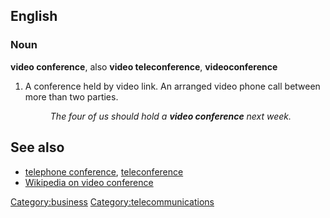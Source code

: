==English==
===Noun===
'''video conference''', also '''video teleconference''', '''videoconference'''

# A conference held by video link. An arranged video phone call between more than two parties.
#:''The four of us should hold a '''video conference''' next week.''

==See also==
* [[telephone conference]], [[teleconference]]
* [[w:video conference|Wikipedia on video conference]]

[[Category:business]] [[Category:telecommunications]]